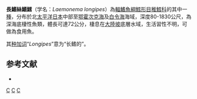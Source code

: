 {{Speciesbox
| status = NE
| status_system = iucn3.1
| trend = unknow
| taxon = Laemonema longipes
| authority = [[Schmidt|Schmidt]], 1938
| synonyms = 
*''Podonema longipes'' <small>Schmidt, 1938</small>
*''Podonematichthys longipes'' <small>Schmidt, 1938</small>
}}
'''長鰭絲鰭鱈'''（学名：''Laemonema longipes''）為[[輻鰭魚綱|輻鰭魚綱]][[鱈形目|鱈形目]][[稚鱈科|稚鱈科]]的其中一[[種|種]]，分布於北[[太平洋|太平洋]][[日本|日本]]中部至[[鄂霍次克海|鄂霍次克海]]及[[白令海|白令海]]海域，深度80-1830公尺，為深海底棲性魚類，體長可達72公分，棲息在[[大陸坡|大陸坡]]底層水域，生活習性不明，可做為食用魚。

其[[种加词|种加词]]“''Longipes''”意为“长鳍的”。

==参考文献==
*{{FishBase_species|genus=Laemonema|species=longipes|year=2016|month=1}}

{{Taxonbar|from=Q608434}}

[[Category:食用魚|C]]
[[Category:絲鰭鱈屬|C]]
[[Category:1938年描述的鱼类|C]]


{{鱈形目小作品}}